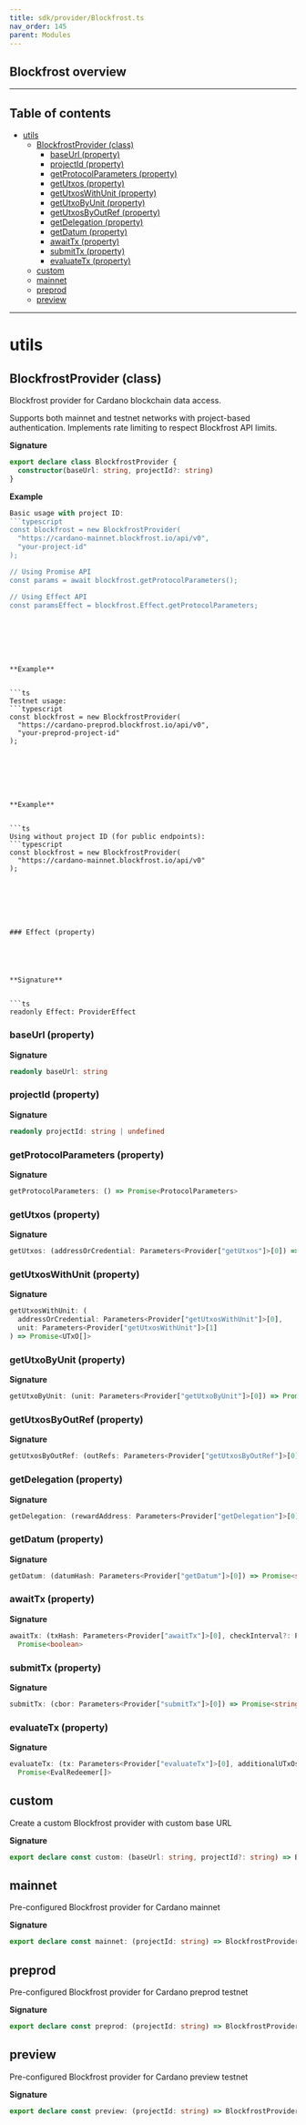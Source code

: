 ```yaml
---
title: sdk/provider/Blockfrost.ts
nav_order: 145
parent: Modules
---
```


## Blockfrost overview

---

<h2 className="text-delta">Table of contents</h2>

- [utils](#utils)
  - [BlockfrostProvider (class)](#blockfrostprovider-class)
    - [baseUrl (property)](#baseurl-property)
    - [projectId (property)](#projectid-property)
    - [getProtocolParameters (property)](#getprotocolparameters-property)
    - [getUtxos (property)](#getutxos-property)
    - [getUtxosWithUnit (property)](#getutxoswithunit-property)
    - [getUtxoByUnit (property)](#getutxobyunit-property)
    - [getUtxosByOutRef (property)](#getutxosbyoutref-property)
    - [getDelegation (property)](#getdelegation-property)
    - [getDatum (property)](#getdatum-property)
    - [awaitTx (property)](#awaittx-property)
    - [submitTx (property)](#submittx-property)
    - [evaluateTx (property)](#evaluatetx-property)
  - [custom](#custom)
  - [mainnet](#mainnet)
  - [preprod](#preprod)
  - [preview](#preview)

---

# utils

## BlockfrostProvider (class)

Blockfrost provider for Cardano blockchain data access.

Supports both mainnet and testnet networks with project-based authentication.
Implements rate limiting to respect Blockfrost API limits.

**Signature**

```ts
export declare class BlockfrostProvider {
  constructor(baseUrl: string, projectId?: string)
}
```

**Example**

````ts
Basic usage with project ID:
```typescript
const blockfrost = new BlockfrostProvider(
  "https://cardano-mainnet.blockfrost.io/api/v0",
  "your-project-id"
);

// Using Promise API
const params = await blockfrost.getProtocolParameters();

// Using Effect API
const paramsEffect = blockfrost.Effect.getProtocolParameters;
````

````






**Example**


```ts
Testnet usage:
```typescript
const blockfrost = new BlockfrostProvider(
  "https://cardano-preprod.blockfrost.io/api/v0",
  "your-preprod-project-id"
);
````

````






**Example**


```ts
Using without project ID (for public endpoints):
```typescript
const blockfrost = new BlockfrostProvider(
  "https://cardano-mainnet.blockfrost.io/api/v0"
);
````

````






### Effect (property)





**Signature**


```ts
readonly Effect: ProviderEffect
````

### baseUrl (property)

**Signature**

```ts
readonly baseUrl: string
```

### projectId (property)

**Signature**

```ts
readonly projectId: string | undefined
```

### getProtocolParameters (property)

**Signature**

```ts
getProtocolParameters: () => Promise<ProtocolParameters>
```

### getUtxos (property)

**Signature**

```ts
getUtxos: (addressOrCredential: Parameters<Provider["getUtxos"]>[0]) => Promise<UTxO[]>
```

### getUtxosWithUnit (property)

**Signature**

```ts
getUtxosWithUnit: (
  addressOrCredential: Parameters<Provider["getUtxosWithUnit"]>[0],
  unit: Parameters<Provider["getUtxosWithUnit"]>[1]
) => Promise<UTxO[]>
```

### getUtxoByUnit (property)

**Signature**

```ts
getUtxoByUnit: (unit: Parameters<Provider["getUtxoByUnit"]>[0]) => Promise<UTxO>
```

### getUtxosByOutRef (property)

**Signature**

```ts
getUtxosByOutRef: (outRefs: Parameters<Provider["getUtxosByOutRef"]>[0]) => Promise<UTxO[]>
```

### getDelegation (property)

**Signature**

```ts
getDelegation: (rewardAddress: Parameters<Provider["getDelegation"]>[0]) => Promise<Delegation>
```

### getDatum (property)

**Signature**

```ts
getDatum: (datumHash: Parameters<Provider["getDatum"]>[0]) => Promise<string>
```

### awaitTx (property)

**Signature**

```ts
awaitTx: (txHash: Parameters<Provider["awaitTx"]>[0], checkInterval?: Parameters<Provider["awaitTx"]>[1]) =>
  Promise<boolean>
```

### submitTx (property)

**Signature**

```ts
submitTx: (cbor: Parameters<Provider["submitTx"]>[0]) => Promise<string>
```

### evaluateTx (property)

**Signature**

```ts
evaluateTx: (tx: Parameters<Provider["evaluateTx"]>[0], additionalUTxOs?: Parameters<Provider["evaluateTx"]>[1]) =>
  Promise<EvalRedeemer[]>
```

## custom

Create a custom Blockfrost provider with custom base URL

**Signature**

```ts
export declare const custom: (baseUrl: string, projectId?: string) => BlockfrostProvider
```

## mainnet

Pre-configured Blockfrost provider for Cardano mainnet

**Signature**

```ts
export declare const mainnet: (projectId: string) => BlockfrostProvider
```

## preprod

Pre-configured Blockfrost provider for Cardano preprod testnet

**Signature**

```ts
export declare const preprod: (projectId: string) => BlockfrostProvider
```

## preview

Pre-configured Blockfrost provider for Cardano preview testnet

**Signature**

```ts
export declare const preview: (projectId: string) => BlockfrostProvider
```
